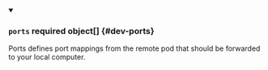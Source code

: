 


<details className="config-field" data-expandable="true" open>
<summary>

### `ports` <span className="config-field-required" data-required="false">required</span> <span className="config-field-type">object[]</span> <span className="config-field-default"></span> <span className="config-field-enum"></span> {#dev-ports}

Ports defines port mappings from the remote pod that should be forwarded to your local computer.

</summary>

<PartialPortsreference />


</details>
